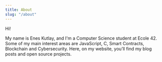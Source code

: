 ```yaml
---
title: About
slug: "/about"
---
```


Hi!

My name is Enes Kutlay, and I'm a Computer Science student at Ecole 42. Some of my main interest areas are JavaScript, C, Smart Contracts, Blockchain and Cybersecurity. Here, on my website, you’ll find my blog posts and open source projects.